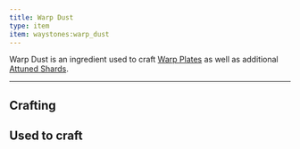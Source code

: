```yaml
---
title: Warp Dust
type: item
item: waystones:warp_dust
---
```


Warp Dust is an ingredient used to craft [Warp Plates](warp_plate) as well as additional [Attuned Shards](attuned_shard).

---

## Crafting

<CraftingRecipe recipe="waystones:warp_dust"/>

## Used to craft

<CraftingRecipe recipe="waystones:warp_plate"/>

<InterfaceScreen name="Warp Plate Screen" screen={warpPlateImage.src}>
    <MinecraftItem item="waystones:warp_dust" class="left-[160px] top-[34px]" />
    <MinecraftItem item="waystones:warp_dust" class="left-[104px] top-[90px]" />
    <MinecraftItem item="minecraft:flint" class="left-[160px] top-[90px]" />
    <MinecraftItem item="waystones:warp_dust" class="left-[216px] top-[90px]" />
    <MinecraftItem item="waystones:warp_dust" class="left-[160px] top-[146px]" />
</InterfaceScreen>